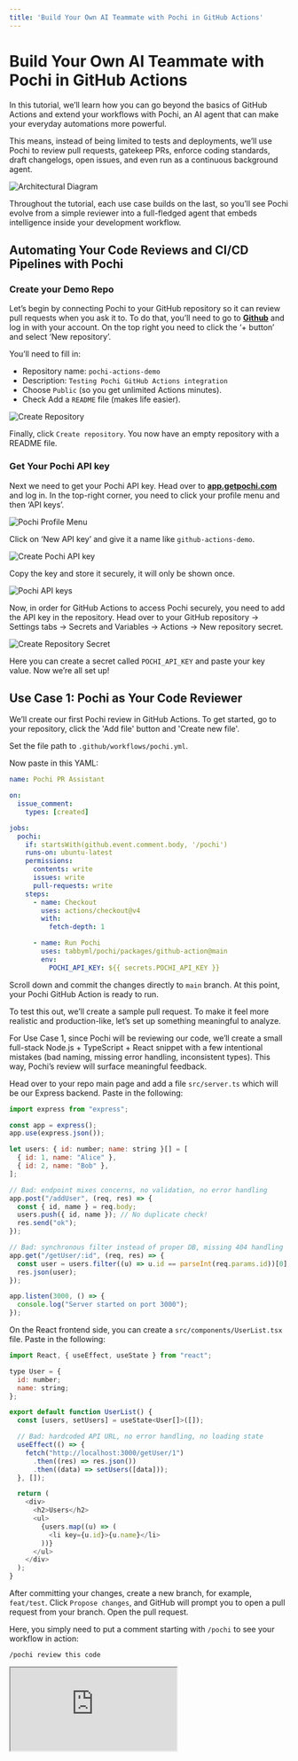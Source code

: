```yaml
---
title: 'Build Your Own AI Teammate with Pochi in GitHub Actions'
---
```


# Build Your Own AI Teammate with Pochi in GitHub Actions

In this tutorial, we’ll learn how you can go beyond the basics of GitHub Actions and extend your workflows with Pochi, an AI agent that can make your everyday automations more powerful. 

This means, instead of being limited to tests and deployments, we’ll use Pochi to review pull requests, gatekeep PRs, enforce coding standards, draft changelogs, open issues, and even run as a continuous background agent.

![Architectural Diagram](./images/github-actions-with-pochi-architecture.png)

Throughout the tutorial, each use case builds on the last, so you’ll see Pochi evolve from a simple reviewer into a full-fledged agent that embeds intelligence inside your development workflow.

## Automating Your Code Reviews and CI/CD Pipelines with Pochi

### Create your Demo Repo 

Let’s begin by connecting Pochi to your GitHub repository so it can review pull requests when you ask it to. To do that, you’ll need to go to **[Github](https://www.github.com)** and log in with your account. On the top right you need to click the ‘+ button’ and select ‘New repository’.

You’ll need to fill in:
* Repository name: `pochi-actions-demo`
* Description: `Testing Pochi GitHub Actions integration`
* Choose `Public` (so you get unlimited Actions minutes).
* Check Add a `README` file (makes life easier).

![Create Repository](./images/create-repository.png)

Finally, click `Create repository`. You now have an empty repository with a README file.


### Get Your Pochi API key

Next we need to get your Pochi API key. Head over to **[app.getpochi.com](app.getpochi.com)** and log in. In the top-right corner, you need to click your profile menu and then ‘API keys’. 

![Pochi Profile Menu](./images/create-pochi-api-key.png)

Click on ‘New API key’ and give it a name like `github-actions-demo`. 

![Create Pochi API key](./images/create-pochi-api-key-modal.png)

Copy the key and store it securely, it will only be shown once.

![Pochi API keys](./images/pochi-api-keys.png)


Now, in order for GitHub Actions to access Pochi securely, you need to add the API key in the repository. Head over to your GitHub repository → Settings tabs → Secrets and Variables → Actions → New repository secret.

![Create Repository Secret](./images/create-repository-secret.png)

Here you can create a secret called `POCHI_API_KEY` and paste your key value. Now we’re all set up!


## Use Case 1: Pochi as Your Code Reviewer

We’ll create our first Pochi review in GitHub Actions. To get started, go to your repository, click the 'Add file' button  and 'Create new file'. 

Set the file path to `.github/workflows/pochi.yml`.


Now paste in this YAML:

```yaml
name: Pochi PR Assistant

on:
  issue_comment:
    types: [created]

jobs:
  pochi:
    if: startsWith(github.event.comment.body, '/pochi')
    runs-on: ubuntu-latest
    permissions:
      contents: write
      issues: write
      pull-requests: write
    steps:
      - name: Checkout
        uses: actions/checkout@v4
        with:
          fetch-depth: 1

      - name: Run Pochi
        uses: tabbyml/pochi/packages/github-action@main
        env:
          POCHI_API_KEY: ${{ secrets.POCHI_API_KEY }}
```

Scroll down and commit the changes directly to `main` branch.  At this point, your Pochi GitHub Action is ready to run.


To test this out, we’ll create a sample pull request. To make it feel more realistic and production-like, let’s set up something meaningful to analyze.

For Use Case 1, since Pochi will be reviewing our code, we’ll create a small full-stack Node.js + TypeScript + React snippet with a few intentional mistakes (bad naming, missing error handling, inconsistent types). This way, Pochi’s review will surface meaningful feedback.


Head over to your repo main page and add a file `src/server.ts` which will be our Express backend. Paste in the following:

```javascript
import express from "express";

const app = express();
app.use(express.json());

let users: { id: number; name: string }[] = [
  { id: 1, name: "Alice" },
  { id: 2, name: "Bob" },
];

// Bad: endpoint mixes concerns, no validation, no error handling
app.post("/addUser", (req, res) => {
  const { id, name } = req.body;
  users.push({ id, name }); // No duplicate check!
  res.send("ok");
});

// Bad: synchronous filter instead of proper DB, missing 404 handling
app.get("/getUser/:id", (req, res) => {
  const user = users.filter((u) => u.id == parseInt(req.params.id))[0];
  res.json(user);
});

app.listen(3000, () => {
  console.log("Server started on port 3000");
});
```

On the React frontend side, you can create a `src/components/UserList.tsx` file. Paste in the following:

```javascript
import React, { useEffect, useState } from "react";

type User = {
  id: number;
  name: string;
};

export default function UserList() {
  const [users, setUsers] = useState<User[]>([]);

  // Bad: hardcoded API URL, no error handling, no loading state
  useEffect(() => {
    fetch("http://localhost:3000/getUser/1")
      .then((res) => res.json())
      .then((data) => setUsers([data]));
  }, []);

  return (
    <div>
      <h2>Users</h2>
      <ul>
        {users.map((u) => (
          <li key={u.id}>{u.name}</li>
        ))}
      </ul>
    </div>
  );
}
```


After committing your changes, create a new branch, for example, `feat/test`. Click `Propose changes`, and GitHub will prompt you to open a pull request from your branch. Open the pull request.


Here, you simply need to put a comment starting with `/pochi` to see your workflow in action:

```
/pochi review this code

```

<div
  style={{
    position: "relative",
    paddingBottom: "53.7%",
    marginBottom: 20,
    height: 0,
    overflow: "hidden",
    maxWidth: "100%",
  }}
>
  <iframe
    src="https://drive.google.com/file/d/1DC71yPU5ZzhnA2Au7_ZArgvNHgEET3tn/preview"
    style={{
      position: "absolute",
      top: 0,
      left: 0,
      width: "100%",
      height: "100%",
      border: "none",
      borderRadius: "8px",
    }}
    allowFullScreen
    title="Pochi review code"
  />
</div>

You can see Pochi comments on things like no input validation / error handling in backend, data management issues and more. This is exactly the kind of review we wanted in the first place. 


Now that we got Pochi to review the code and point out the flaws, wouldn't it be useful if Pochi could also apply suggestions automatically, fix the code, and commit it? You can easily do that by again commenting directly in the PR: 

```
/pochi apply fixes and show the full updated code

```

<div
  style={{
    position: "relative",
    paddingBottom: "53.7%",
    marginBottom: 20,
    height: 0,
    overflow: "hidden",
    maxWidth: "100%",
  }}
>
  <iframe
    src="https://drive.google.com/file/d/1_ZHh30s2XSOQEF-YQaoTYwRrNCHQ2WEc/preview"
    style={{
      position: "absolute",
      top: 0,
      left: 0,
      width: "100%",
      height: "100%",
      border: "none",
      borderRadius: "8px",
    }}
    allowFullScreen
    title="Pochi fix code"
  />
</div>


## Use Case 2: Automate Reviews Based on Events

So far, we’ve seen Pochi respond when you type `/pochi` either on an issue or a pull request. That’s great, but we can go further. Now, we’ll make Pochi respond automatically to repository events like when a PR is opened or when you push commits to `main`. 


Based on what we’ve seen so far, we'll need to add another workflow and test by opening a PR. The event of opening the PR should trigger the workflow since we’re doing event based triggers and we don’t need to type `/pochi` for this use case. 

But there are two things we need to address: why we need a separate workflow file, and what custom GitHub tokens (PATs) are.

### Why a separate workflow file?

Your original `.github/workflows/pochi.yml` is the engine that runs Pochi when it sees `/pochi` comments. Now we’ll be creating a new `.github/workflows/pochi-auto-comments.yml` which will be just a trigger that posts those comments automatically. Keeping them separate makes it easier to read / debug later especially if you’re working in teams. 

In production repositories, teams often split workflows. For example: `deploy.yml` for deployments, `ci.yml` for tests, and `pochi.yml` for the AI assistant engine. This helps to tweak automation triggers without touching the core runner. Further, this also helps with modularity. Suppose later you want two flavours of auto-comments (e.g one for PRs and one for weekly crosn). Having them as separate workflows means you can enable / disable independently. 

![Structuring workflows](./images/structuring-workflows.png)

That being said, you can always merge them into your existing `pochi.yml` file. However, combining everything into one file can become messy. Since GitHub Actions doesn’t support dynamic inline comment bodies well, the multi-file approach is cleaner and aligns better with common team practices.

### Custom GitHub Tokens (PAT)

When you create the new `.github/workflows/pochi-auto-comments.yml` workflow, the bot will automatically post a `/pochi summarize this PR` comment on your pull request. However, Pochi won’t respond to it. This is because GitHub has built-in protections: comments made by `github-actions[bot]` (the default Actions identity) do not trigger new workflows. This is done to prevent infinite workflow loops. 

The solution is to use Personal Access Token (PAT) so the auto-comments come from your account instead of `github-actions[bot]`, mimicking as if you commented yourself like we did in Use Case 1. GitHub treats these PAT-authored comments as real user events which trigger workflows normally.


### Set Up the PAT

Now to setup your custom GitHub token, head over to to GitHub → Settings → Developer Settings → Personal Access Tokens → Tokens (classic). Here you need to click on Generate new token (classic). 

When generating the token, check the following scopes:
    * `repo` → needed to comment on PRs/issues in your repos.
    * `workflow` → needed if you later chain workflows.

Click on Generate and copy the token. 

<div
  style={{
    position: "relative",
    paddingBottom: "53.7%",
    marginBottom: 20,
    height: 0,
    overflow: "hidden",
    maxWidth: "100%",
  }}
>
  <iframe
    src="https://drive.google.com/file/d/16qhfQOnlCT_UVppU-jhYRe96BvLEquYS/preview"
    style={{
      position: "absolute",
      top: 0,
      left: 0,
      width: "100%",
      height: "100%",
      border: "none",
      borderRadius: "8px",
    }}
    allowFullScreen
    title="Pochi fix code"
  />
</div>


Then, in your repository, go to Settings → Secrets → Actions → New repository secret. Name the secret `CUSTOM_GITHUB_TOKEN` and paste your PAT as the value.


### Add Auto-Comment Workflow


Now we’ll create the `auto-comments.yml` file.  Click the 'Add file' button  and 'Create new file'. 
Set the file path to: `.github/workflows/pochi-auto-comments.yml`:

Now paste in this YAML:

```yaml
name: Pochi Auto-Comments

on:
  pull_request:
    types: [opened]
  push:
    branches: [main]
  issues:
    types: [opened]

permissions:
  issues: write
  pull-requests: write
  contents: write

jobs:
  pr_auto_summary:
    if: github.event_name == 'pull_request'
    runs-on: ubuntu-latest
    steps:
      - name: Auto-comment for PR summary
        uses: actions/github-script@v7
        with:
          github-token: ${{ secrets.CUSTOM_GITHUB_TOKEN }}
          script: |
            await github.rest.issues.createComment({
              owner: context.repo.owner,
              repo: context.repo.repo,
              issue_number: context.payload.pull_request.number,
              body: "/pochi summarize this PR. Provide a high-level overview, key changes, risks, and what to test. (auto-triggered)"
            });

  push_commit_summary:
    if: github.event_name == 'push'
    runs-on: ubuntu-latest
    steps:
      - name: Auto-comment for Commit Summary
        uses: actions/github-script@v7
        with:
          github-token: ${{ secrets.CUSTOM_GITHUB_TOKEN }}
          script: |
            const commits = context.payload.commits.map(c => `- ${c.message}`).join("\n");
            await github.rest.issues.createComment({
              owner: context.repo.owner,
              repo: context.repo.repo,
              issue_number: 1, // optional: always-open tracking issue
              body: `/pochi summarize these commits:\n\n${commits}`
            });

```


The `pochi.yml` workflow (from Use Case 1) still listens for `/pochi` comments. Now, `pochi-auto-comments.yml` automatically posts those comments in response to events. To test this out, we’ll make two tiny changes so the PR summary looks legit.

Navigate to your `src/server.ts` and edit the code by adding the following to your existing routes:

```javascript
app.get("/health", (_req, res) => {
  res.status(200).json({ ok: true });
});
```

We’ll also make a tiny UI change on the frontend side. In your `src/components/UserList.tsx` file change the heading so there’s a visible diff:

```javascript
<h2>Users (auto-summary demo)</h2>
```

Now you can propose the changes as a PR. 

<div
  style={{
    position: "relative",
    paddingBottom: "53.7%",
    marginBottom: 20,
    height: 0,
    overflow: "hidden",
    maxWidth: "100%",
  }}
>
  <iframe
    src="https://drive.google.com/file/d/1ajCZRuYQZ6K3IQcCWf5ItJ3Hi9qy2UGl/preview"
    style={{
      position: "absolute",
      top: 0,
      left: 0,
      width: "100%",
      height: "100%",
      border: "none",
      borderRadius: "8px",
    }}
    allowFullScreen
    title="Summarize PR with PAT token"
  />
</div>

As you can see Pochi summarises the changes for us. We can further extend this workflow's capabilities by adding a new job that can issue design / architectural notes for any new issue that is created in your repository. To do that, add the following to your  `auto-comments.yml` file. 

```yaml
issue_design_note:
    if: github.event_name == 'issues'
    runs-on: ubuntu-latest
    steps:
      - name: Auto-comment for Issue design note
        uses: actions/github-script@v7
        with:
          github-token: ${{ secrets.CUSTOM_GITHUB_TOKEN }}
          script: |
            await github.rest.issues.createComment({
              owner: context.repo.owner,
              repo: context.repo.repo,
              issue_number: context.payload.issue.number,
              body: "/pochi draft design notes for this issue. Break down problem, options, acceptance criteria, and edge cases. (auto-triggered)"
            });
```

When you create a new issue Pochi, fill in your title and description, being as clear as possible and Pochi will comment out draft design notes to help you with your implementation.  Below is a example execution:

<div
  style={{
    position: "relative",
    paddingBottom: "53.7%",
    marginBottom: 20,
    height: 0,
    overflow: "hidden",
    maxWidth: "100%",
  }}
>
  <iframe
    src="https://drive.google.com/file/d/1TRnTrUtRBwfpFAVB5x71ft-Vw2JmQj6A/preview"
    style={{
      position: "absolute",
      top: 0,
      left: 0,
      width: "100%",
      height: "100%",
      border: "none",
      borderRadius: "8px",
    }}
    allowFullScreen
    title="Issue design suggestions"
  />
</div>

At this stage, Pochi no longer needs you to type out commands. It can react automatically to PRs, commits, and issues, acting like a proactive AI teammate.

## Use Case 3: Pochi as Your CI/CD Gatekeeper

Now, we’ll work towards how Pochi can go from just commenting to actually driving workflows. We’ll make Pochi review a PR and identify if it needs changes. If yes, Pochi stops the workflow and addresses the user to implement the feedback. On the other hand, if everything looks good, Pochi lets the pipeline continue after approval. 

This means you can run:

 - **Conditional CI tests:** Unit tests (Jest, Mocha, Vitest), Integration tests (Cypress, Playwright, Postman) or Linting & type checks (ESLint, TypeScript, Prettier). 
 - **Conditional Deployments:** Frontend (Vercel, Netlify, GitHub Pages), Backend / APIs (AWS (EC2, ECS, Lambda)) or Internal systems (Helm/Kubernetes, Terraform pipelines).


For the purpose of this demo, we’d just run a sample `run_tests` job and for deployment we’ll just print out “Deploying application….”. But you can wire it up easily for your production-ready workflows too. 


To get started, you can update your `.github/workflows/pochi.yml` YAML file. Paste in the following:

```yaml
name: Pochi Manual Reviewer

on:
  issue_comment:
    types: [created]

permissions:
  contents: write
  pull-requests: write
  issues: write

jobs:
  pochi_review:
    if: startsWith(github.event.comment.body, '/pochi')
    runs-on: ubuntu-latest
    outputs:
      approved: ${{ steps.decide.outputs.approved }}
      decision: ${{ steps.decide.outputs.decision }}
    steps:
      - uses: actions/checkout@v4

      - name: Run Pochi
        id: run_pochi
        uses: tabbyml/pochi/packages/github-action@main
        env:
          POCHI_API_KEY: ${{ secrets.POCHI_API_KEY }}
        # You can pass an explicit instruction if you want:
        # with:
        #   args: "review this PR in detail. At the end, on the last line only, output exactly one of: ✅ APPROVED or ❌ CHANGES_REQUIRED"

      - name: Decide from Pochi's final comment (✅ or ❌)
        id: decide
        uses: actions/github-script@v7
        with:
          script: |
            const owner = context.repo.owner;
            const repo = context.repo.repo;
            const issue_number = context.payload.issue.number;

            function pickDecision(body) {
              if (!body) return null;
              if (body.includes('✅ APPROVED')) return 'APPROVED';
              if (body.includes('❌ CHANGES_REQUIRED') || body.includes('❌')) return 'CHANGES_REQUIRED';
              return null;
            }

            let decision = null;

            // Poll up to ~60s to let Pochi post its final result comment
            for (let i = 0; i < 12; i++) {
              const { data: comments } = await github.rest.issues.listComments({
                owner,
                repo,
                issue_number,
                per_page: 50,
              });

              // Look newest to oldest
              for (const c of comments.slice().reverse()) {
                const d = pickDecision(c.body);
                if (d) { decision = d; break; }
              }

              if (decision) break;
              await new Promise(r => setTimeout(r, 5000));
            }

            core.info(`Pochi decision found: ${decision || 'NONE'}`);
            core.setOutput('decision', decision || 'NONE');
            core.setOutput('approved', decision === 'APPROVED' ? 'true' : 'false');

      - name: Show decision
        run: |
          echo "Decision: ${{ steps.decide.outputs.decision }}"
          echo "Approved: ${{ steps.decide.outputs.approved }}"

  run_tests:
    needs: pochi_review
    if: needs.pochi_review.outputs.approved == 'true'
    runs-on: ubuntu-latest
    steps:
      - uses: actions/checkout@v4
      - run: echo "✅ Running tests..."; exit 0
      # replace the line above with: npm ci && npm test

  deploy:
    needs: run_tests
    if: success()
    runs-on: ubuntu-latest
    steps:
      - run: echo "🚀 Deploying application..."
      # replace with your real deploy steps

  # OPTIONAL: make the workflow fail red when not approved
  reject_status:
    needs: pochi_review
    if: needs.pochi_review.outputs.approved != 'true'
    runs-on: ubuntu-latest
    steps:
      - run: |
          echo "Pochi did not approve (decision=${{ needs.pochi_review.outputs.decision }}). Failing this run."
          exit 1

```

When you comment Pochi to review the code, if Pochi approves (✅ no blocking issues), then CI will continue and run tests. If tests pass, deploy. But if Pochi flags issues (❌), the workflow stops before tests/deploy. 


To test this out, you can deliberately make the first PR bad (poor error handling, no validation, wrong status codes). This will showcase how the pipeline is blocked when Pochi flags the pull request as “❌ Changes Required”.

Then you can submit a second PR with fixes (clean REST API, good status codes, input validation) and observe how Pochi approves it with “✅ Approved” and runs tests and deploys. Here are sample versions of a bad PR and a good PR. 


### First PR (Bad version)

Update `src/server.ts`:


```javascript
import express from "express";

const app = express();
app.use(express.json());

let tasks: any[] = [];

// Add task (no validation, wrong status code)
app.post("/tasks", (req, res) => {
  tasks.push(req.body);
  res.send("Task added");
});

// Get tasks (no error handling, returns raw array)
app.get("/tasks", (req, res) => {
  res.send(tasks);
});

// Delete task (no validation, no proper status code)
app.delete("/tasks/:id", (req, res) => {
  const id = parseInt(req.params.id);
  tasks = tasks.filter((t: any, i: number) => i !== id);
  res.send("Deleted");
});

app.listen(3000, () => {
  console.log("Server running on http://localhost:3000");
});
```

Issues Pochi should flag:
* No validation for task data.
* Uses index as ID (not stable).
* No error handling (what if id doesn’t exist?).
* Always returns `200` with strings, not JSON.


### Second PR (Fixed version)
Update `src/server.ts`:

```javascript
import express from "express";

const app = express();
app.use(express.json());

interface Task {
  id: number;
  title: string;
  completed: boolean;
}

let tasks: Task[] = [];
let idCounter = 1;

// Adds task with validation and proper response formatting
app.post("/tasks", (req, res) => {
  const { title } = req.body;
  if (!title) {
    return res.status(400).json({ error: "Title is required" });
  }

  const newTask: Task = { id: idCounter++, title, completed: false };
  tasks.push(newTask);
  res.status(201).json(newTask);
});

// Get tasks (returns JSON)
app.get("/tasks", (req, res) => {
  res.json(tasks);
});

// Delete task with validation
app.delete("/tasks/:id", (req, res) => {
  const id = parseInt(req.params.id);
  const index = tasks.findIndex((t) => t.id === id);

  if (index === -1) {
    return res.status(404).json({ error: "Task not found" });
  }

  const deleted = tasks.splice(index, 1);
  res.json({ deleted: deleted[0] });
});

app.listen(3000, () => {
  console.log("Server running on http://localhost:3000");
});
```

**Note:** You’ll temporarily need to comment out your `pochi-auto-comments.yml` file while doing Use Case 3. Otherwise, both workflows may run simultaneously and interfere with each other.


To test this out, once you open a PR, you need to comment: 

```bash
/pochi review this PR in detail. At the end, on the last line only, output exactly one of: ✅ APPROVED or ❌ CHANGES_REQUIRED
```

We ran this workflow on a sample task management project. The demo below is the part where changes were required:

<div
  style={{
    position: "relative",
    paddingBottom: "53.7%",
    marginBottom: 20,
    height: 0,
    overflow: "hidden",
    maxWidth: "100%",
  }}
>
  <iframe
    src="https://drive.google.com/file/d/1crpQAKkx1e0LjfVwgDayOVFr1hSeL7Us/preview"
    style={{
      position: "absolute",
      top: 0,
      left: 0,
      width: "100%",
      height: "100%",
      border: "none",
      borderRadius: "8px",
    }}
    allowFullScreen
    title="Gatekeeper failed"
  />
</div>

Here is a demo showing when changes were approved:

<div
  style={{
    position: "relative",
    paddingBottom: "53.7%",
    marginBottom: 20,
    height: 0,
    overflow: "hidden",
    maxWidth: "100%",
  }}
>
  <iframe
    src="https://drive.google.com/file/d/1aM8GD9qNmoBWV4R0RLgY8TRUYRwW2VQq/preview"
    style={{
      position: "absolute",
      top: 0,
      left: 0,
      width: "100%",
      height: "100%",
      border: "none",
      borderRadius: "8px",
    }}
    allowFullScreen
    title="Gatekeeper passed"
  />
</div>


This demonstration showcased how Pochi integrates directly into your CI/CD. It doesn't just review your PRs, it also acts as a gatekeeper, determining whether your code can proceed through the pipeline. You can easily wire this into your existing test suites and deployment targets. 

An example enhancement could include chaining in extra jobs like notifications on top of tests and deploys. You can integrate with any API-based tool your team uses, like Linear, Jira, Datadog, PagerDuty, or others. Pochi becomes the gatekeeper, and the rest of the pipeline is up to you. 



## Use Case 4: Enforce Team Coding Rules

Next, let’s look at team-based use cases. In large organisations, developers often have to follow team’s specific coding rules instead of just generic best practices. You can take the learnings from this tutorial so far and create a `.md` file that holds your team coding standard / review ruleset.

Here’s a sample `POCHI.md` you can start with:

```markdown

# POCHI Review Guidelines

Pochi must follow these project-specific rules when reviewing code:

## General Standards
-  All code must use **TypeScript** (no plain JS allowed).
-  Use **ESLint** conventions (semi-colons required, no unused vars).
-  Ensure functions are small, focused, and named descriptively.
-  Always include **error handling** for async operations.
-  API endpoints must return **proper HTTP status codes** and JSON responses.

## Backend Standards
-  Express routes must validate inputs using middleware or explicit checks.
-  No use of `any` type — define proper interfaces.
-  Business logic must be separated from route handlers.

## Frontend Standards
-  React components must be functional, not class-based.
-  Use hooks (`useState`, `useEffect`) instead of lifecycle methods.
-  Separate UI from business logic — no API calls directly inside components (use services/hooks).
-  Components must include **basic prop validation**.

## Git & Workflow Standards
-  PRs must include a **descriptive title** and summary of changes.
-  PRs must not bundle unrelated changes (e.g., workflow + backend + frontend in one PR).
-  README.md must be updated if functionality changes.

At the end of each review, Pochi must enforce these rules and output exactly one of:
- ✅ APPROVED (if all standards are met)
- ❌ CHANGES_REQUIRED (if any rules are broken)

```

In your `.github/workflows/pochi.yml`, tweak the `args` line:

```bash
with:
  args: "review this PR according to POCHI.md. At the end, on the last line only, output exactly one of: ✅ APPROVED or ❌ CHANGES_REQUIRED"

```

Now every time you run `/pochi`, it will read your repository’s `POCHI.md` and enforce those rules in its review.

You can also test out any PR by commenting:

```bash
/pochi review this PR according to POCHI.md
```
## Use Case 5: Schedule Background Jobs (CRON)

We’ll now add CRON jobs in GitHub Actions to call Pochi automatically. This means Pochi can also run on its own schedule, like a background agent in your repository. You can ask it to draft weekly release notes by updating the `CHANGELOG.md` file, schedule dependency and security reviews, or scan your repo for code that needs attention.


We can showcase this with a small demo. Let’s create a simple `pochi-cron.yml `file.

```yaml
name: Pochi Continuous Agent

on:
  workflow_dispatch:   # manual trigger for demo
  schedule:
    - cron: "0 0 * * *"    # nightly at midnight UTC

permissions:
  contents: write
  issues: write

jobs:
  nightly_todo_scan:
    runs-on: ubuntu-latest
    steps:
      - uses: actions/checkout@v4

      - name: Scan TODOs and create issues
        uses: actions/github-script@v7
        with:
          github-token: ${{ secrets.GITHUB_TOKEN }}
          script: |
            const fs = require("fs");
            const path = require("path");

            // simple recursive scan
            function walk(dir, filelist = []) {
              fs.readdirSync(dir).forEach(file => {
                const filepath = path.join(dir, file);
                if (fs.statSync(filepath).isDirectory()) {
                  filelist = walk(filepath, filelist);
                } else if (/\.(ts|tsx|js|jsx)$/.test(file)) {
                  filelist.push(filepath);
                }
              });
              return filelist;
            }

            const files = walk("src");

            for (const file of files) {
              const lines = fs.readFileSync(file, "utf-8").split("\n");
              lines.forEach((line, i) => {
                if (line.includes("TODO") || line.includes("FIXME")) {
                  github.rest.issues.create({
                    owner: context.repo.owner,
                    repo: context.repo.repo,
                    title: `TODO in ${file}:${i + 1}`,
                    body: `Found in \`${file}\` line ${i + 1}:\n\n${line.trim()}`
                  });
                }
              });
            }

```

Now, add some `// TODO: improve validation` lines in `src/server.ts`. Commit the code, then go to Actions → Pochi Continuous Agent → Run workflow. You’ll see Pochi create new issues from the TODOs it scanned in your codebase.

<div
  style={{
    position: "relative",
    paddingBottom: "53.7%",
    marginBottom: 20,
    height: 0,
    overflow: "hidden",
    maxWidth: "100%",
  }}
>
  <iframe
    src="https://drive.google.com/file/d/1UkJJq9Pmx-Kz8EBnQGdGUo_Bd4HbPAYC/preview"
    style={{
      position: "absolute",
      top: 0,
      left: 0,
      width: "100%",
      height: "100%",
      border: "none",
      borderRadius: "8px",
    }}
    allowFullScreen
    title="Cron job"
  />
</div>


Although we triggered it manually for the demo, Pochi can run automatically without waiting for a command. It can proactively maintain the repository by acting as a continuous background agent. 


You can also have it draft weekly release notes by adding a new job to your `pochi-cron.yml` file. For example:

```yaml
  weekly_release_notes:
    runs-on: ubuntu-latest
    steps:
      - uses: actions/checkout@v4
      - name: Run Pochi Draft Release Notes
        uses: tabbyml/pochi/packages/github-action@main
        env:
          POCHI_API_KEY: ${{ secrets.POCHI_API_KEY }}
        with:
          args: |
            Summarize changes since last Monday into draft release notes.
            Append them to CHANGELOG.md under a new "## Weekly Draft (YYYY-MM-DD)" heading.
            Commit the file back to the repo.

```

## Enterprise Scaling - Power Up Your Pochi

So far, we’ve seen how Pochi can help as a reviewer, gatekeeper and improve productivity across teams and developers. Now we’ll talk about Pochi in enterprise environments where speed, control, and cost play an even bigger role. Let’s have a look at how Pochi can run anywhere with custom models, custom tokens and custom runners. 

### Custom Models

Enterprises can select their preferred LLM backend for reviews by configuring it like this:

```yaml
env:
  POCHI_API_KEY: ${{ secrets.POCHI_API_KEY }}
  POCHI_MODEL: claude-3-sonnet   # or gemini-1.5-pro, gpt-4o, etc.
```

This gives control, as teams prefer different models, sometimes many models across different tasks. This flexibility is useful because some models excel at code generation, while others perform better at logical reasoning, making them ideal for code reviews.


### Custom Tokens

We saw in Use Case 2, how we created a custom GitHub token (PAT) to mimic user-authored comments, allowing us to maintain GitHub’s built-in protections and avoid infinite workflow loops. This is how enterprises in production codebases grant Pochi extra permissions safely.


### Custom Runners

Unlike tools that lock you into proprietary infrastructure, Pochi is flexible. You can run it on:

- **GitHub’s default runners:** They run on `ubuntu-latest`, are slower, but simple. The cost gets included in GitHub Actions minutes.
-  **Self-hosted runners (your infra):** They run on `self-hosted`. You bring your own VM/metal (AWS, GCP, on-prem). This offers advantages in speed and privacy, while helping meet compliance requirements like SOC 2, HIPAA, and GDPR.
- **Third-party accelerated runners (e.g., Depot, WarpBuild, etc.):** This is optimized hardware (faster CPUs, RAM disks, lower cold-start time). These options offer cheaper and faster runs than GitHub-hosted runners, with less operational overhead than fully self-hosted setups.

```yaml
jobs:
  pochi_review:
    # Default: GitHub-hosted
    runs-on: ubuntu-latest

    # Enterprise option: run inside your own infra
    # runs-on: self-hosted

    # Performance option: run on an optimized runner (e.g., Depot)
    # runs-on: depot-ubuntu-latest
```

This design is enterprise-friendly and cost-effective, giving teams the flexibility to choose based on their performance, cost, and compliance needs.



## Troubleshooting

If you’re just starting out and Pochi doesn’t respond the first time, here are a few common issues and their fixes. 

#### Response failure:

    * Check your workflow trigger to see if the `on: issue_comment` is set.
    * Check if your `startsWith(github.event.comment.body, '/pochi’)` matches your comment exactly.
    * And lastly, your secret should be named exactly `POCHI_API_KEY`.


#### Auto-Comments failure:
    * In most cases, it is permission issues. Make sure you granted issues: write and pull-requests: write permissions in your workflow.

#### Push/commit failure:
    * This is also likely a permissions issue.. You should have `contents: write`.
    * Or you may need a [Personal Access Token (PAT)] instead of the default `GITHUB_TOKEN`.

#### Integration tools issues:
    * Test your secret first with a simple `echo` (it should show as *** masked in logs).
    * Then run a basic curl command with the webhook URL to confirm if it works.


## Conclusion


We started this tutorial with a basic GitHub Actions workflow where Pochi reviewed pull requests on command. As we progressed through each use case, we extended it into something more powerful that could gatekeeper PRs, enforce custom rules and handle routine tasks in the background. 

This is the true power, where we just didn’t automate pipelines, but extended them with intelligence using Pochi. And because Pochi lives inside GitHub Actions, it integrates with the tools and workflows your team already uses.


Try adding Pochi to your repository today with just one YAML file, and see how quickly it becomes part of your team.